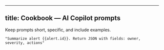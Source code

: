 
---
title: Cookbook — AI Copilot prompts
---

<Note>Keep prompts short, specific, and include examples.</Note>

```text
"Summarize alert {{alert.id}}. Return JSON with fields: owner, severity, actions"
```
